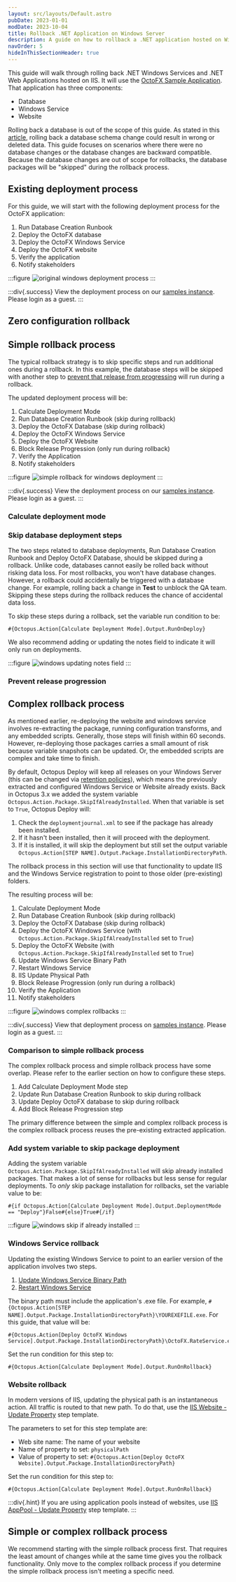 ```yaml
---
layout: src/layouts/Default.astro
pubDate: 2023-01-01
modDate: 2023-10-04
title: Rollback .NET Application on Windows Server
description: A guide on how to rollback a .NET application hosted on Windows Servers.
navOrder: 5
hideInThisSectionHeader: true
---
```


This guide will walk through rolling back .NET Windows Services and .NET Web Applications hosted on IIS.  It will use the [OctoFX Sample Application](https://github.com/OctopusSamples/OctoFX).  That application has three components:

- Database
- Windows Service
- Website

Rolling back a database is out of the scope of this guide.  As stated in this [article](https://yamldoc.liuyan.wang/blog/database-rollbacks-pitfalls), rolling back a database schema change could result in wrong or deleted data.  This guide focuses on scenarios where there were no database changes or the database changes are backward compatible.  Because the database changes are out of scope for rollbacks, the database packages will be "skipped" during the rollback process.

## Existing deployment process

For this guide, we will start with the following deployment process for the OctoFX application:

1. Run Database Creation Runbook
1. Deploy the OctoFX database
1. Deploy the OctoFX Windows Service
1. Deploy the OctoFX website
1. Verify the application
1. Notify stakeholders

:::figure
![original windows deployment process](/docs/deployments/patterns/rollbacks/dotnet-windows-rollbacks/images/original-windows-deployment-process.png)
:::

:::div{.success}
View the deployment process on our [samples instance](https://samples.octopus.app/app#/Spaces-762/projects/01-octofx-original/deployments/process).  Please login as a guest.
:::

## Zero configuration rollback

<ZeroConfigRollback />

## Simple rollback process

The typical rollback strategy is to skip specific steps and run additional ones during a rollback.  In this example, the database steps will be skipped with another step to [prevent that release from progressing](/docs/releases/prevent-release-progression) will run during a rollback.

The updated deployment process will be:

1. Calculate Deployment Mode
1. Run Database Creation Runbook (skip during rollback)
1. Deploy the OctoFX Database (skip during rollback)
1. Deploy the OctoFX Windows Service
1. Deploy the OctoFX Website
1. Block Release Progression (only run during rollback)
1. Verify the Application
1. Notify stakeholders

:::figure
![simple rollback for windows deployment](/docs/deployments/patterns/rollbacks/dotnet-windows-rollbacks/images/windows-simple-rollback-process.png)
:::

:::div{.success}
View the deployment process on our [samples instance](https://samples.octopus.app/app#/Spaces-762/projects/02-octofx-simple-rollback/deployments/process).  Please login as a guest.
:::

### Calculate deployment mode

<CalculateDeploymentMode />

### Skip database deployment steps

The two steps related to database deployments, Run Database Creation Runbook and Deploy OctoFX Database, should be skipped during a rollback.  Unlike code, databases cannot easily be rolled back without risking data loss.  For most rollbacks, you won't have database changes.  However, a rollback could accidentally be triggered with a database change.  For example, rolling back a change in **Test** to unblock the QA team.   Skipping these steps during the rollback reduces the chance of accidental data loss.  

To skip these steps during a rollback, set the variable run condition to be:

```
#{Octopus.Action[Calculate Deployment Mode].Output.RunOnDeploy}
```

We also recommend adding or updating the notes field to indicate it will only run on deployments.

:::figure
![windows updating notes field](/docs/deployments/patterns/rollbacks/dotnet-windows-rollbacks/images/windows-updating-notes-field.png)
:::

### Prevent release progression

<PreventReleaseProgression />

## Complex rollback process

As mentioned earlier, re-deploying the website and windows service involves re-extracting the package, running configuration transforms, and any embedded scripts.  Generally, those steps will finish within 60 seconds.  However, re-deploying those packages carries a small amount of risk because variable snapshots can be updated.  Or, the embedded scripts are complex and take time to finish.  

By default, Octopus Deploy will keep all releases on your Windows Server (this can be changed via [retention policies](/docs/administration/retention-policies)), which means the previously extracted and configured Windows Service or Website already exists.  Back in Octopus 3.x we added the system variable `Octopus.Action.Package.SkipIfAlreadyInstalled`.  When that variable is set to `True`, Octopus Deploy will:

1. Check the `deploymentjournal.xml` to see if the package has already been installed.
2. If it hasn't been installed, then it will proceed with the deployment.
3. If it is installed, it will skip the deployment but still set the output variable `Octopus.Action[STEP NAME].Output.Package.InstallationDirectoryPath`.

The rollback process in this section will use that functionality to update IIS and the Windows Service registration to point to those older (pre-existing) folders.

The resulting process will be:

1. Calculate Deployment Mode
1. Run Database Creation Runbook (skip during rollback)
1. Deploy the OctoFX Database (skip during rollback)
1. Deploy the OctoFX Windows Service (with `Octopus.Action.Package.SkipIfAlreadyInstalled` set to `True`)
1. Deploy the OctoFX Website  (with `Octopus.Action.Package.SkipIfAlreadyInstalled` set to `True`)
1. Update Windows Service Binary Path
1. Restart Windows Service
1. IIS Update Physical Path
1. Block Release Progression (only run during a rollback)
1. Verify the Application
1. Notify stakeholders

:::figure
![windows complex rollbacks](/docs/deployments/patterns/rollbacks/dotnet-windows-rollbacks/images/windows-complex-rollbacks.png)
:::

:::div{.success}
View that deployment process on [samples instance](https://samples.octopus.app/app#/Spaces-762/projects/03-octofx-complex-rollback/deployments/process).  Please login as a guest.
:::

### Comparison to simple rollback process

The complex rollback process and simple rollback process have some overlap.  Please refer to the earlier section on how to configure these steps.

1. Add Calculate Deployment Mode step
1. Update Run Database Creation Runbook to skip during rollback
1. Update Deploy OctoFX database to skip during rollback
1. Add Block Release Progression step

The primary difference between the simple and complex rollback process is the complex rollback process reuses the pre-existing extracted application.

### Add system variable to skip package deployment

Adding the system variable `Octopus.Action.Package.SkipIfAlreadyInstalled` will skip already installed packages.  That makes a lot of sense for rollbacks but less sense for regular deployments.  To _only_ skip package installation for rollbacks, set the variable value to be:

```
#{if Octopus.Action[Calculate Deployment Mode].Output.DeploymentMode == "Deploy"}False#{else}True#{/if}
```

:::figure
![windows skip if already installed](/docs/deployments/patterns/rollbacks/dotnet-windows-rollbacks/images/windows-skip-if-already-installed.png)
:::

### Windows Service rollback

Updating the existing Windows Service to point to an earlier version of the application involves two steps.

1. [Update Windows Service Binary Path](https://library.yamldoc.liuyan.wang/step-templates/b6860fcf-9dee-48a0-afac-85e2098df692/actiontemplate-windows-service-change-binary-path)
1. [Restart Windows Service](https://library.yamldoc.liuyan.wang/step-templates/d1df734a-c0da-4022-9e70-8e1931b083da/actiontemplate-windows-service-restart)

The binary path must include the application's .exe file.  For example, `#{Octopus.Action[STEP NAME].Output.Package.InstallationDirectoryPath}\YOUREXEFILE.exe`. For this guide, that value will be:

```
#{Octopus.Action[Deploy OctoFX Windows Service].Output.Package.InstallationDirectoryPath}\OctoFX.RateService.exe
```

Set the run condition for this step to:

```
#{Octopus.Action[Calculate Deployment Mode].Output.RunOnRollback}
```

### Website rollback

In modern versions of IIS, updating the physical path is an instantaneous action.  All traffic is routed to that new path.  To do that, use the [IIS Website - Update Property](https://library.yamldoc.liuyan.wang/step-templates/34118a0e-f872-435a-8522-d3c7f8515cb8/actiontemplate-iis-website-update-property) step template. 

The parameters to set for this step template are:
- Web site name: The name of your website
- Name of property to set: `physicalPath`
- Value of property to set: `#{Octopus.Action[Deploy OctoFX Website].Output.Package.InstallationDirectoryPath}`

Set the run condition for this step to:

```
#{Octopus.Action[Calculate Deployment Mode].Output.RunOnRollback}
```

:::div{.hint}
If you are using application pools instead of websites, use [IIS AppPool - Update Property](https://library.yamldoc.liuyan.wang/step-templates/183c1676-cb8e-44e8-a348-bbcb2b77536e/actiontemplate-iis-apppool-update-property) step template.
:::

## Simple or complex rollback process

We recommend starting with the simple rollback process first.  That requires the least amount of changes while at the same time gives you the rollback functionality.  Only move to the complex rollback process if you determine the simple rollback process isn't meeting a specific need.